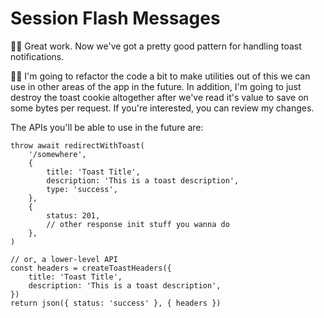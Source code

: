 # Session Flash Messages

👨‍💼 Great work. Now we've got a pretty good pattern for handling toast
notifications.

🧝‍♂️ I'm going to refactor the code a bit to make utilities out of this we can
use in other areas of the app in the future. In addition, I'm going to just
destroy the toast cookie altogether after we've read it's value to save on some
bytes per request. If you're interested,
you can <DiffLink>review my changes</DiffLink>.

The APIs you'll be able to use in the future are:

```tsx
throw await redirectWithToast(
	'/somewhere',
	{
		title: 'Toast Title',
		description: 'This is a toast description',
		type: 'success',
	},
	{
		status: 201,
		// other response init stuff you wanna do
	},
)

// or, a lower-level API
const headers = createToastHeaders({
	title: 'Toast Title',
	description: 'This is a toast description',
})
return json({ status: 'success' }, { headers })
```
